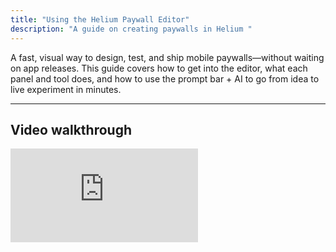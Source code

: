 ```yaml
---
title: "Using the Helium Paywall Editor"
description: "A guide on creating paywalls in Helium "
---
```


A fast, visual way to design, test, and ship mobile paywalls—without waiting on app releases. This guide covers how to get into the editor, what each panel and tool does, and how to use the prompt bar + AI to go from idea to live experiment in minutes.

---

## Video walkthrough

<iframe className="w-full aspect-video rounded-xl" src="https://www.loom.com/embed/ebc6d71e51514722bce2f4352a3a4059?sid=22f325a5-c603-40d3-afc3-16d0b7866c25" title="Editor Loom" frameBorder="0" allow="accelerometer; autoplay; clipboard-write; encrypted-media; gyroscope; picture-in-picture" allowFullScreen />

## 1) Entry points: creating your first paywall

You have three ways to begin after clicking "New Paywall":

### A) Start from a template (simplest)

1. Click **New Paywall** → **Template**
2. Pick a template (single screen, comparison table, trial-first, hero img)
3. Connect the **Products** you want to offer
4. Click **Create**. You’ll land directly in the editor with editable text, images, and pricing placeholders

**Best for:** getting something on-brand and testable in under 5 minutes.

---

### B) Start from a screenshot (AI Agent)

1. Click **New Paywall** → **From Screenshot**.
2. Upload 1 (or more!) screenshots from your app (or a paywall you love)
3. (optional but recommended): Link a public Figma file of the paywall so the agent can get fonts, colors and spacing
4. Add any additional instructions for the agent into the description field, such as brand guidelines, colors to use, and interactive behavior
5. Connect your **Products**
6. The AI reconstructs the design into a ready-to-use paywall
7. Use the **Prompt Bar** or **Element Editor** to tweak copy, styles, and structure

**Best for:** cloning your current paywall or riffing on inspiration from other apps.

---

### C) Start from scratch (advanced)

1. Click **New Paywall** → **From Scratch**
2. Connect your **Products**
3. Build the paywall from the ground up from a prompt
4. Use the **Prompt Bar** to accelerate copy and layout

**Best for:** bespoke designs. Most teams move faster starting from a template or screenshot.

---

## 2) Editor layout and tools

The editor is split into three areas:

### Left: AI Paywall Editor

- **Prompt Bar:** Natural-language commands to change copy, layout, colors, spacing, CTAs, and more.
- \*\*Chat History: \*\*View your chat History from the current session
- \*\*Undo/Redo: \*\*Toggle between old and new versions to view changes live — whichever version you are currently looking at is the one that the AI editor will make changes to!
- **Paywall Settings:** Toggle between AI models, we recommend Claude Sonnet for general use, and GPT 5 for very large changes

### Middle: Canvas & Toolbar (live preview)

- **Canvas:** Pixel-accurate rendering of your paywall as it will appear in-app (pulled OTA via the SDK).
- **Toolbar (bottom):**
  - **Viewports:** Preview common device sizes to ensure your paywall is optimized and working on all phone sizes.
  - **Zoom:** Inspect fine details or zoom-to-fit.
  - **Dark Mode:** View light/dark. **No configuration needed—Helium auto-generates dark styles!**
  - **Reset Preview State:** Returns any multi-step/onboarding flow to the start. Essential when building complex onboarding experiences.
  - **Action Logging:** View tap and navigation events made in the preview. Actions, like Restore, Dismiss, Subscribe are **preconfigured** for you—but great for QA.
  - \*\*Localization Preview: \*\*Price localization, including discount calculations and other math are **preconfigured** for you! But you can view various locales to verify copy, currency formats, etc.
  - **Safe Areas:** Overlay device safe areas (notches, home indicator). Use this to ensure sticky CTAs and headers aren’t clipped.
  - **Element Editor:** Precise, last-mile visual edits—colors, fonts, sizes, weights, spacing, radii, shadows, alignment, and visibility by breakpoint.

> **Note**\
> All changes are delivered over-the-air via the SDK—no app release required. Use **Targeting** + **Experiments** to safely ship and measure impact.

### Top: quick actions

The top bar gives you fast access to the most common actions for configuring your paywall/onboarding flow.

1. **QR code preview**\
   Once you’ve initialized Helium and enabled deep links, click the **QR** button to generate a scannable code. Scan on any device to open this exact paywall (and step) in your app for true on-device QA. Great for checking typography, animations, purchase sheet handoff, and safe-area behavior on real hardware.
2. **Products & Paywall config**\
   Attach or change the products associated with this paywall, set the **default product selection** (e.g., annual vs monthly), and edit the **title/description** that appear next to prices. This is the fastest way to wire pricing without leaving the editor. (You can still use **Offers** on the right panel for deeper setup.)
3. **Configure “Second Try” flow**\
   Show a different paywall if the user:
   - **Dismisses** the paywall (closes it), or
   - **Cancels** at the system purchase sheet (closes it after initiating).

   Use this to present a lighter variant, alternate framing, or a different offer on the second attempt. Pick the trigger(s), choose the follow-up paywall, and save.
4. **Save / Save as copy**
   - **Save** updates the server version and pushes the changes OTA via the SDK.
   - **Save as copy** creates a new **Variant** (ideal for experiments).
5. **Reset (to last saved)**\
   Discards any unsaved edits and reloads the server state from your **last Save**.\
   _Note:_ This is different from **Reset Preview State** in the canvas toolbar, which only resets the internal paywall state back to its initial state.

now for the fun part...

## Prompting:

In Helium, you don't have to manually change colors or adjust margins. Describe the outcome in plain English; the editor generates code diffs and updates your paywall instantly. From idea → preview → **Save** (or **Save as copy**) in a single prompt.

**What a single prompt can do:**

- **Reshape the entire flow:** Switch single → two-step, insert/remove sections (hero, social proof, FAQs, benefits), reorder blocks, or convert to an onboarding experience—no manual wiring.
- **Update visual identity:** Apply brand colors, update typography scale, tighten/loosen spacing rhythm, adjust radii/shadows/gradients, and swap imagery or icons across the layout in one prompt.
- **Add more screens:** Create entire new screens for the user, like an onboarding survey, a multi-step product intro with Lottie files, all with custom transitions.
- **Structure pricing UI:** Set the default plan (e.g., annual), show/hide monthly, add badges like “Save 42%” and “Most popular,” or add contextual notes beneath plans—all generated in one pass.
- **Product-aware edits:** Create copy or visuals that directly refer to the selected product price, period, or discount.
- **Offer-specific variants:** Create variants that only apply to users with introductory offers, highlighting reduced pricing, or trial length, while leaving the standard paywall the same.
- \*\*Add new components: \*\*Customer testimonials, feature comparisons,
- \*\*Incorporate Uploaded Images/Icons: \*\*The editor will be able to see and incorporate any assets you upload such as icons, logos, hero images, or even Lottie animations.
- **Match a Visual Reference:** Upload an image example of a component or paywall you like, and the editor will build based on the image.
- \*\*Animations: \*\*Simply describe the behavior you want, and voila!

**Examples you can paste**

- “Animate the testimonial carousel, have it automatically scroll to the next state if the user hasn't touched it for 5 seconds”
- "Add a 5 question \*\*onboarding survey \*\*with the same visual styles, and customize the final paywall based on if the user is high or low intent, offering our annual plan for high-intent users and weekly for low-intent users."
- “Apply brand colors (primary #0A84FF), make headings semibold, tighten vertical spacing ~12%, and keep the CTA sticky.”
- “Reference the user's timezone and display a countdown timer to the end of the day when the offer expires"

We’re excited to see what you build—have fun with it! We’d love your feedback at [**founders@tryhelium.com**](mailto:founders@tryhelium.com).